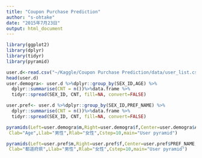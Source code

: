 ```yaml
---
title: "Coupon Purchase Prediction"
author: "s-ohtake"
date: "2015年7月23日"
output: html_document
---
```


```r
library(ggplot2)
library(dplyr) 
library(tidyr) 
library(pyramid) 

user.d<-read.csv("~/Kaggle/Coupon Purchase Prediction/data/user_list.csv",header=T, fileEncoding="UTF-8")
head(user.d)
user.demogra<- user.d %>%dplyr::group_by(SEX_ID,AGE) %>%
  dplyr::summarise(CNT = n())%>%data.frame %>%
  tidyr::spread(SEX_ID, CNT, fill=NA, convert=FALSE)

user.pref<- user.d %>%dplyr::group_by(SEX_ID,PREF_NAME) %>%
  dplyr::summarise(CNT = n())%>%data.frame %>%
  tidyr::spread(SEX_ID, CNT, fill=NA, convert=FALSE)

pyramids(Left=user.demogra$m,Right=user.demogra$f,Center=user.demogra$AGE,
 Clab="Age",Llab="男性",Rlab="女性",Cstep=10,main="User pyramid")

pyramids(Left=user.pref$m,Right=user.pref$f,Center=user.pref$PREF_NAME,
 Clab="都道府県",Llab="男性",Rlab="女性",Cstep=10,main="User pyramid")

```
